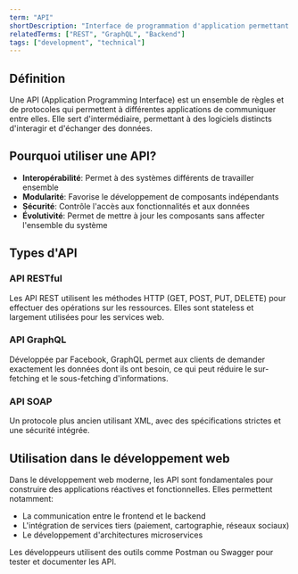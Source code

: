```yaml
---
term: "API"
shortDescription: "Interface de programmation d'application permettant à différentes applications de communiquer entre elles"
relatedTerms: ["REST", "GraphQL", "Backend"]
tags: ["development", "technical"]
---
```


## Définition

Une API (Application Programming Interface) est un ensemble de règles et de protocoles qui permettent à différentes applications de communiquer entre elles. Elle sert d'intermédiaire, permettant à des logiciels distincts d'interagir et d'échanger des données.

## Pourquoi utiliser une API?

- **Interopérabilité**: Permet à des systèmes différents de travailler ensemble
- **Modularité**: Favorise le développement de composants indépendants
- **Sécurité**: Contrôle l'accès aux fonctionnalités et aux données
- **Évolutivité**: Permet de mettre à jour les composants sans affecter l'ensemble du système

## Types d'API

### API RESTful
Les API REST utilisent les méthodes HTTP (GET, POST, PUT, DELETE) pour effectuer des opérations sur les ressources. Elles sont stateless et largement utilisées pour les services web.

### API GraphQL
Développée par Facebook, GraphQL permet aux clients de demander exactement les données dont ils ont besoin, ce qui peut réduire le sur-fetching et le sous-fetching d'informations.

### API SOAP
Un protocole plus ancien utilisant XML, avec des spécifications strictes et une sécurité intégrée.

## Utilisation dans le développement web

Dans le développement web moderne, les API sont fondamentales pour construire des applications réactives et fonctionnelles. Elles permettent notamment:

- La communication entre le frontend et le backend
- L'intégration de services tiers (paiement, cartographie, réseaux sociaux)
- Le développement d'architectures microservices

Les développeurs utilisent des outils comme Postman ou Swagger pour tester et documenter les API.